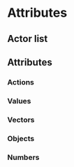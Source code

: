 # Attributes

## Actor list

## Attributes

### Actions

### Values

### Vectors

### Objects

### Numbers
